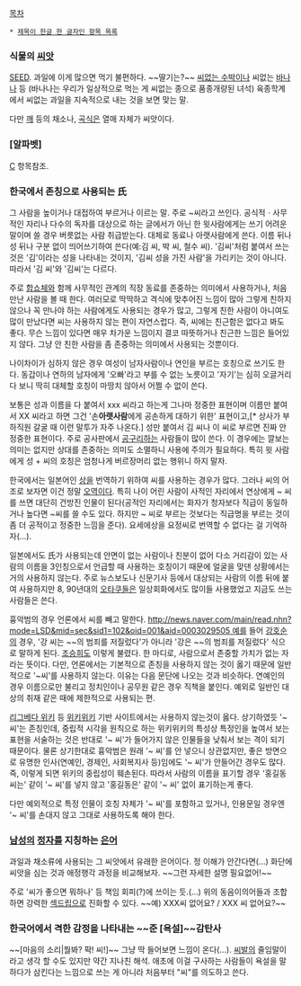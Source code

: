 [[목차]]

 * [[제목이 한글 한 글자인 항목 목록]]

=== 식물의 [[씨앗]] === 
[[SEED]]. 과일에 이게 많으면 먹기 불편하다. ~~딸기는?~~ [[씨없는 수박]]이나 씨없는 [[바나나]] 등 (바나나는 우리가 일상적으로 먹는 게 씨없는 종으로 품종개량된 녀석) 육종학계에서 씨없는 과일을 지속적으로 내는 것을 보면 맞는 말.

다만 [[깨]] 등의 채소나, [[곡식]]은 열매 자체가 씨앗이다.

=== [알파벳] ===
[[C]] 항목참조.

=== 한국에서 존칭으로 사용되는 氏 === 
그 사람을 높이거나 대접하여 부르거나 이르는 말. 주로 ~씨라고 쓰인다. 공식적ㆍ사무적인 자리나 다수의 독자를 대상으로 하는 글에서가 아닌 한 윗사람에게는 쓰기 어려운 말이며 쓸 경우 버릇없는 사람 취급받는다. 대체로 동료나 아랫사람에게 쓴다. 이름 뒤나 성 뒤나 구분 없이 띄어쓰기하여 쓴다(예:김 씨, 박 씨, 철수 씨). '김씨'처럼 붙여서 쓰는 것은 '김'이라는 성을 나타내는 것이지, '김씨 성을 가진 사람'을 가리키는 것이 아니다. 따라서 '김 씨'와 '김씨'는 다르다.

주로 [[합쇼체]]와 함께 사무적인 관계의 직장 동료를 존중하는 의미에서 사용하거나, 처음 만난 사람을 볼 때 한다. 여러모로 딱딱하고 격식에 맞추어진 느낌이 많아 그렇게 친하지 않으나 꼭 만나야 하는 사람에게도 사용되는 경우가 많고, 그렇게 친한 사람이 아니여도 많이 만났다면 씨는 사용하지 않는 편이 자연스럽다. 즉, 씨에는 친근함은 없다고 봐도 좋다. 무슨 느낌이 있다면 매우 차가운 느낌이지 결코 따뜻하거나 친근한 느낌은 들어있지 않다. 그냥 안 친한 사람을 좀 존중하는 의미에서 사용되는 것뿐이다.

나이차이가 심하지 않은 경우 여성이 남자사람이나 연인을 부르는 호칭으로 쓰기도 한다. 동갑이나 연하의 남자에게 '오빠'라고 부를 수 없는 노릇이고 '자기'는 심히 오글거리다 보니 딱히 대체할 호칭이 마땅치 않아서 어쩔 수 없이 쓴다.

보통은 성과 이름을 다 붙여서 xxx 씨라고 하는게 그나마 정중한 표현이며 이름만 붙여서 XX 씨라고 하면 그건 '손'''아랫사람'''에게 공손하게 대하기 위한' 표현이고,[* 상사가 부하직원 갈굴 때 이런 말투가 자주 나온다.] 성만 붙여서 김 씨나 이 씨로 부르면 진짜 안 정중한 표현이다. 주로 공사판에서 [[공구리]]하는 사람들이 많이 쓴다. 이 경우에는 깔보는 의미는 없지만 상대를 존중하는 의미도 소멸하니 사용에 주의가 필요하다. 특히 윗 사람에게 성 + 씨의 호칭은 엄청나게 버르장머리 없는 행위니 하지 말자.

한국에서는 일본어인 [[상]]을 번역하기 위하여 씨를 사용하는 경우가 많다. 그러나 씨의 어조로 보자면 이건 정말 [[오역]]이다. 특히 나이 어린 사람이 사적인 자리에서 연상에게 ~ 씨를 쓰면 대단히 건방진 인물이 된다(공적인 자리에서는 화자가 청자보다 직급이 동일하거나 높다면 ~씨를 쓸 수도 있다. 하지만 ~ 씨로 부르는 것보다는 직급명을 부르는 것이 좀 더 공적이고 정중한 느낌을 준다). 요세에상을 요정씨로 번역할 수 없다는 걸 기억하자(…).

일본에서도 氏가 사용되는데 안면이 없는 사람이나 친분이 없어 다소 거리감이 있는 사람의 이름을 3인칭으로서 언급할 때 사용하는 호칭이기 때문에 얼굴을 맞댄 상황에서는 거의 사용하지 않는다. 주로 뉴스보도나 신문기사 등에서 대상되는 사람의 이름 뒤에 붙여 사용하지만 8, 90년대의 [[오타쿠]]들은 일상회화에서도 많이들 사용했었고 지금도 쓰는 사람들은 쓴다.

흉악범의 경우 언론에서 씨를 빼고 말한다. [[http://news.naver.com/main/read.nhn?mode=LSD&mid=sec&sid1=102&oid=001&aid=0003029505 예]]를 들어 [[강호순]]의 경우, '강 씨는 ~~의 범죄를 저질렀다'가 아니라 '강은 ~~의 범죄를 저질렀다' 식으로 말하게 된다. [[조승희]]도 이렇게 불렸다. 한 마디로, 사람으로서 존중할 가치가 없는 자라는 뜻이다. 다만, 언론에서는 기본적으로 존칭을 사용하지 않는 것이 옳기 때문에 일반적으로 '~씨'를 사용하지 않는다. 이유는 다음 문단에 나오는 것과 비슷하다. 연예인의 경우 이름으로만 불리고 정치인이나 공무원 같은 경우 직책을 붙인다. 예외로 일반인 대상의 취재 같은 때에 제한적으로 사용되는 편.

[[리그베다 위키]] 등 [[위키위키]] 기반 사이트에서는 사용하지 않는것이 옳다. 상기하였듯 '~ 씨'는 존칭인데, 중립적 시각을 원칙으로 하는 위키위키의 특성상 특정인을 높여서 보는 표현을 서술하는 것은 반대로 '~ 씨'가 들어가지 않은 인물들을 낮춰서 보는 격이 되기 때문이다. 물론 상기한대로 흉악범은 원래 '~ 씨'를 안 넣으니 상관없지만, 좋은 방면으로 유명한 인사(연예인, 경제인, 사회복지사 등)임에도 '~ 씨'가 안들어간 경우도 많다. 즉, 이렇게 되면 위키의 중립성이 훼손된다. 따라서 사람의 이름을 표기할 경우 '홍길동 씨는' 같이 '~ 씨'를 넣지 않고 '홍길동은' 같이 '~ 씨' 없이 표기하는게 좋다.

다만 예외적으로 특정 인물이 호칭 자체가 '~ 씨'를 포함하고 있거나, 인용문일 경우엔 '~ 씨'를 손대지 않고 그대로 사용하도록 해야 한다.

=== [[남성]]의 [[정자]]를 지칭하는 [[은어]] ===
과일과 채소류에 사용되는 그 씨앗에서 유래한 은어이다. 정 이해가 안간다면(...) 화단에 씨앗을 심는 것과 애정행각 과정을 비교해보자. ~~그런 자세한 설명 필요없어!~~

주로 '씨가 좋으면 뭐하나' 등 책임 회피(?)에 쓰이는 듯.(...) 위의 동음이의어들과 조합하면 강력한 [[섹드립]]으로 진화할 수 있다. ~~예) XXX씨 없어요? / XXX 씨 없어요?~~

=== 한국어에서 격한 감정을 나타내는 ~~준 [욕설]~~감탄사 ===
~~[마음의 소리|뭘봐? 팍! 씨!]~~
그냥 딱 들어보면 느낌이 온다(...). [[씨발]]의 줄임말이라고 생각 할 수도 있지만 약간 지나친 해석. 애초에 이걸 구사하는 사람들이 욕설을 말하다가 삼킨다는 느낌으로 쓰는 게 아니라 처음부터 "씨"를 의도하고 쓴다.

